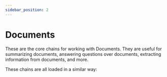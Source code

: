 ```yaml
---
sidebar_position: 2
---
```


# Documents

These are the core chains for working with Documents. They are useful for summarizing documents, answering questions over documents, extracting information from documents, and more.

These chains are all loaded in a similar way:


<Interface />


<DocCardList />
